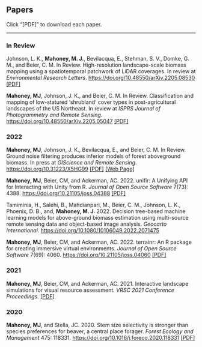 <html>
<head><title>Papers</title></head>
<body>
    <h2>Papers</h2>
    Click "[PDF]" to download each paper.
    <hr>
    <h3>In Review</h3>
    <p>Johnson, L. K., <strong>Mahoney, M. J.</strong>, Bevilacqua, E., Stehman, S. V., Domke, G. M., and Beier, C. M. In Review. High-resolution landscape-scale biomass mapping using a spatiotemporal patchwork of LiDAR coverages. In review at <em>Environmental Research Letters</em>. <a href="https://doi.org/10.48550/arXiv.2205.08530">https://doi.org/10.48550/arXiv.2205.08530</a> <a href='lidar_agb_2022.pdf'>[PDF]</a></p>
    <p><strong>Mahoney, MJ</strong>, Johnson, J. K., and Beier, C. M. In Review. Classification and mapping of low-statured 'shrubland' cover types in post-agricultural landscapes of the US Northeast. In review at <em>ISPRS Journal of Photogrammetry and Remote Sensing</em>. <a href="https://doi.org/10.48550/arXiv.2205.05047">https://doi.org/10.48550/arXiv.2205.05047</a> <a href='shrubland_2022.pdf'>[PDF]</a>
    </p>
    <h3>2022</h3>
    <p><strong>Mahoney, MJ</strong>, Johnson, J. K., Bevilacqua, E., and Beier, C. M. In Review. Ground noise filtering produces inferior models of forest aboveground biomass. In press at <em>GIScience and Remote Sensing</em>. <a href="https://doi.org/10.31223/X5HG99">https://doi.org/10.31223/X5HG99</a> <a href='groundfiltering_2022.pdf'>[PDF]</a> <a href='ground_filtering_manuscript/'>[Web Page]</a>
    </p>
    <p><strong>Mahoney, MJ</strong>, Beier, CM, and Ackerman, AC. 2022. unifir: A Unifying API for Interacting with Unity from R. <em>Journal of Open Source Software</em> 7(73): 4388. <a href="https://doi.org/10.21105/joss.04388">https://doi.org/10.21105/joss.04388</a> <a href='unifir_2022.pdf'>[PDF]</a>
    </p>
    <p>
        Tamiminia, H., Salehi, B., Mahdianpari, M., Beier, C. M., Johnson, L. K., Phoenix, D. B., and, <strong>Mahoney, M. J.</strong> 2022. Decision tree-based machine learning models for above-ground biomass estimation using multi-source remote sensing data and object-based image analysis. <em>Geocarto International</em>. <a href="https://doi.org/10.1080/10106049.2022.2071475">https://doi.org/10.1080/10106049.2022.2071475</a>
    </p>
    <p><strong>Mahoney, MJ</strong>, Beier, CM, and Ackerman, AC. 2022. terrainr: An R package for creating immersive virtual environments. <em>Journal of Open Source Software</em> 7(69): 4060. <a href="https://doi.org/10.21105/joss.04060">https://doi.org/10.21105/joss.04060</a> <a href='terrainr_2022.pdf'>[PDF]</a>
    </p>
    <h3>2021</h3>
    <p><strong>Mahoney, MJ</strong>, Beier, CM, and Ackerman, AC. 2021. Interactive landscape simulations for visual resource assessment. <em>VRSC 2021 Conference Proceedings.</em> <a href='vrs_2021.pdf'>[PDF]</a>
    </p>
    <h3>2020</h3>
    <p>
        <strong>Mahoney, MJ</strong>, and Stella, JC. 2020. Stem size selectivity is stronger than species preferences for beaver, a central place forager. <em>Forest Ecology and Management</em> 475: 118331. <a href='https://doi.org/10.1016/j.foreco.2020.118331'>https://doi.org/10.1016/j.foreco.2020.118331</a> <a href='mahoney_stella_2020.pdf'>[PDF]</a>
    </p>
</body>
</html>
